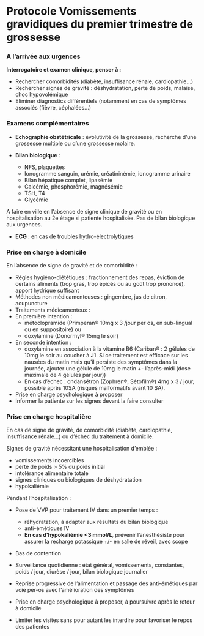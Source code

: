 # Protocole Vomissements gravidiques du premier trimestre de grossesse

### A l’arrivée aux urgences

**Interrogatoire et examen clinique, penser à :** 

- Rechercher comorbidités (diabète, insuffisance rénale, cardiopathie…)
- Rechercher signes de gravité : déshydratation, perte de poids, malaise, choc hypovolémique
- Eliminer diagnostics différentiels (notamment en cas de symptômes associés (fièvre, céphalées…)

### Examens complémentaires

- **Echographie obstétricale**  : évolutivité de la grossesse, recherche d’une grossesse multiple ou d’une grossesse molaire.
- **Bilan biologique** : 

    - NFS, plaquettes
    - Ionogramme sanguin, urémie, créatininémie, ionogramme urinaire
    - Bilan hépatique complet, lipasémie
    - Calcémie, phosphorémie, magnésémie
    - TSH, T4
    - Glycémie

A faire en ville en l’absence de signe clinique de gravité ou en hospitalisation au 2e étage si patiente hospitalisée. 
Pas de bilan biologique aux urgences.

- **ECG** : en cas de troubles hydro-électrolytiques

### Prise en charge  à domicile

En l’absence de signe de gravité et de comorbidité :

- Règles hygiéno-diététiques : fractionnement des repas, éviction de certains aliments (trop gras, trop épicés ou au goût trop prononcé), apport hydrique suffisant 
- Méthodes non médicamenteuses : gingembre, jus de citron, acupuncture
- Traitements médicamenteux : 
- En première intention : 
    - métoclopramide (Primperan®  10mg x 3 /jour per os, en sub-lingual ou en suppositoire) ou 
    - doxylamine (Donormyl® 15mg le soir)
- En seconde intention : 
    - doxylamine en association à la vitamine B6 (Cariban® : 2 gélules de 10mg le soir au coucher à J1. Si ce traitement est efficace sur les nausées du matin mais qu’il persiste des symptômes dans la journée, ajouter une gélule de 10mg le matin +- l’après-midi (dose maximale de 4 gélules par jour))
    - En cas d’échec : ondansétron (Zophren®, Sétofilm®) 4mg x 3 / jour, possible après 10SA (risques malformatifs avant 10 SA).
- Prise en charge psychologique à proposer
- Informer la patiente sur les signes devant la faire consulter

### Prise en charge hospitalière

En cas de signe de gravité, de comorbidité (diabète, cardiopathie, insuffisance rénale…) ou d’échec du traitement à domicile. 

Signes de gravité nécessitant une hospitalisation d’emblée :

- vomissements incoercibles
- perte de poids > 5% du poids initial
- intolérance alimentaire totale
- signes cliniques ou biologiques de déshydratation
- hypokaliémie

Pendant l’hospitalisation : 

- Pose de VVP pour traitement IV dans un premier temps : 

    - réhydratation, à adapter aux résultats du bilan biologique
    - anti-émétiques IV
    - **En cas d’hypokaliémie <3 mmol/L**, prévenir l’anesthésiste pour assurer la recharge potassique +/- en salle de réveil, avec scope

- Bas de contention
- Surveillance quotidienne : état général, vomissements, constantes, poids / jour, diurèse / jour, bilan biologique journalier
- Reprise progressive de l’alimentation et passage des anti-émétiques par voie per-os avec l’amélioration des symptômes
- Prise en charge psychologique à proposer, à poursuivre après le retour à domicile
- Limiter les visites sans pour autant les interdire pour favoriser le repos des patientes
